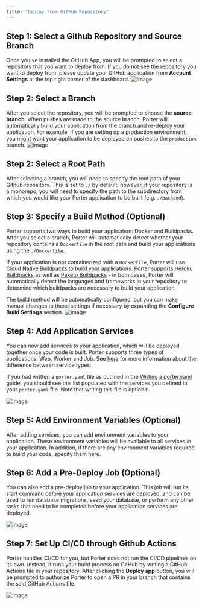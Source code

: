 ```yaml
---
title: "Deploy from GitHub Repository"
---
```


## Step 1: Select a Github Repository and Source Branch

Once you've installed the GitHub App, you will be prompted to select a repository that you want to deploy from. If you do not see the repository you want to deploy from, please update your GitHub application from **Account Settings** at the top right corner of the dashboard.
![image](/images/deploying-applications/select-repository.png)

## Step 2: Select a Branch

After you select the repository, you will be prompted to choose the **source branch**.
When pushes are made to the source branch, Porter will automatically build your application from the branch and re-deploy your application.
For example, if you are setting up a production environment, you might want your application to be deployed on pushes to the `production` branch.
![image](/images/deploying-applications/select-branch.png)

## Step 2: Select a Root Path

After selecting a branch, you will need to specify the root path of your Github repository. This is set to `./` by default;
however, if your repository is a monorepo, you will need to specify the path to the subdirectory from which you would like your Porter application to be built (e.g. `./backend`).

## Step 3: Specify a Build Method (Optional)

Porter supports two ways to build your application: Docker and Buildpacks. After you select a branch, Porter will automatically detect whether your repository contains a `Dockerfile` in the root path and build your applications using the `./Dockerfile`.

If your application is not containerized with a `Dockerfile`, Porter will use [Cloud Native Buildpacks](https://buildpacks.io) to build your applications. Porter supports [Heroku Buildpacks](https://devcenter.heroku.com/articles/buildpacks#officially-supported-buildpacks)
as well as [Paketo Buildpacks](https://paketo.io/) - in both cases, Porter will automatically detect the languages and frameworks in your repository to determine which buildpacks are necessary to build your application.

The build method will be automatically configured, but you can make manual changes to these settings if necessary by expanding the **Configure Build Settings** section.
![image](/images/deploying-applications/configure-buildpacks.png)

## Step 4: Add Application Services

You can now add services to your application, which will be deployed together once your code is built. Porter supports three types of applications: Web, Worker and Job.
See [here](/deploy/types-of-services) for more information about the difference between service types.

If you had written a `porter.yaml` file as outlined in the [Writing a porter.yaml](/deploy/configuration-as-code/overview) guide, you should see this list populated with the services you defined in your `porter.yaml` file.
Note that writing this file is optional.

![image](/images/deploying-applications/application-services.png)

## Step 5: Add Environment Variables (Optional)

After adding services, you can add environment variables to your application. These environment variables will be available to all services in your application. In addition, if there are any environment variables required to build your code, specify them here.

## Step 6: Add a Pre-Deploy Job (Optional)

You can also add a pre-deploy job to your application. This job will run its start command before your application services are deployed, and can be used to run database migrations, seed your database, or perform any other tasks that need to be completed before your application services are deployed.

![image](/images/deploying-applications/environment-vars.png)

## Step 7: Set Up CI/CD through Github Actions

Porter handles CI/CD for you, but Porter does not run the CI/CD pipelines on its own. Instead, it runs your build process on GitHub by writing a GitHub Actions file in your repository.
After clicking the **Deploy app** button, you will be prompted to authorize Porter to open a PR in your branch that contains the said GitHub Actions file.

![image](/images/deploying-applications/github-actions.png)
